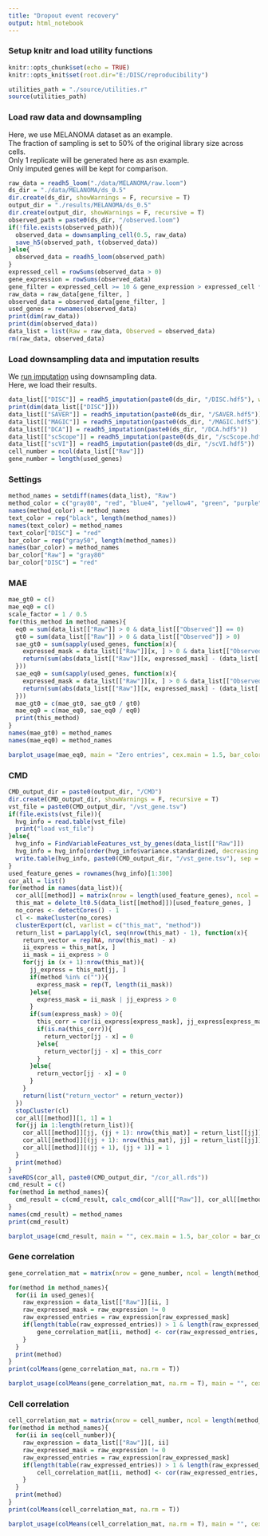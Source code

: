 ```yaml
---
title: "Dropout event recovery"
output: html_notebook
---
```

### Setup knitr and load utility functions
```r
knitr::opts_chunk$set(echo = TRUE)
knitr::opts_knit$set(root.dir="E:/DISC/reproducibility")
```
```r
utilities_path = "./source/utilities.r"
source(utilities_path)
```
### Load raw data and downsampling
Here, we use MELANOMA dataset as an example.</br>
The fraction of sampling is set to 50% of the original library size across cells.</br>
Only 1 replicate will be generated here as asn example.</br>
Only imputed genes will be kept for comparison.
```r
raw_data = readh5_loom("./data/MELANOMA/raw.loom")
ds_dir = "./data/MELANOMA/ds_0.5"
dir.create(ds_dir, showWarnings = F, recursive = T)
output_dir = "./results/MELANOMA/ds_0.5"
dir.create(output_dir, showWarnings = F, recursive = T)
observed_path = paste0(ds_dir, "/observed.loom")
if(!file.exists(observed_path)){
  observed_data = downsampling_cell(0.5, raw_data)
  save_h5(observed_path, t(observed_data))
}else{
  observed_data = readh5_loom(observed_path)
}
expressed_cell = rowSums(observed_data > 0)
gene_expression = rowSums(observed_data)
gene_filter = expressed_cell >= 10 & gene_expression > expressed_cell * 1
raw_data = raw_data[gene_filter, ]
observed_data = observed_data[gene_filter, ]
used_genes = rownames(observed_data)
print(dim(raw_data))
print(dim(observed_data))
data_list = list(Raw = raw_data, Observed = observed_data)
rm(raw_data, observed_data)
```
### Load downsampling data and imputation results
We <a href="https://github.com/iyhaoo/DISC/blob/master/reproducibility/tutorials/run_imputation.md">run imputation</a>  using downsampling data.</br>
Here, we load their results.
```r
data_list[["DISC"]] = readh5_imputation(paste0(ds_dir, "/DISC.hdf5"), with_outliers = T)[used_genes, ]
print(dim(data_list[["DISC"]]))
data_list[["SAVER"]] = readh5_imputation(paste0(ds_dir, "/SAVER.hdf5"))
data_list[["MAGIC"]] = readh5_imputation(paste0(ds_dir, "/MAGIC.hdf5"))
data_list[["DCA"]] = readh5_imputation(paste0(ds_dir, "/DCA.hdf5"))
data_list[["scScope"]] = readh5_imputation(paste0(ds_dir, "/scScope.hdf5"))
data_list[["scVI"]] = readh5_imputation(paste0(ds_dir, "/scVI.hdf5"))
cell_number = ncol(data_list[["Raw"]])
gene_number = length(used_genes)
```
### Settings
```r
method_names = setdiff(names(data_list), "Raw")
method_color = c("gray80", "red", "blue4", "yellow4", "green", "purple", "cyan")
names(method_color) = method_names
text_color = rep("black", length(method_names))
names(text_color) = method_names
text_color["DISC"] = "red"
bar_color = rep("gray50", length(method_names))
names(bar_color) = method_names
bar_color["Raw"] = "gray80"
bar_color["DISC"] = "red"
```
### MAE
```r
mae_gt0 = c()
mae_eq0 = c()
scale_factor = 1 / 0.5
for(this_method in method_names){
  eq0 = sum(data_list[["Raw"]] > 0 & data_list[["Observed"]] == 0)
  gt0 = sum(data_list[["Raw"]] > 0 & data_list[["Observed"]] > 0)
  sae_gt0 = sum(sapply(used_genes, function(x){
    expressed_mask = data_list[["Raw"]][x, ] > 0 & data_list[["Observed"]][x, ] > 0
    return(sum(abs(data_list[["Raw"]][x, expressed_mask] - (data_list[[this_method]][x, expressed_mask] * scale_factor))))
  }))
  sae_eq0 = sum(sapply(used_genes, function(x){
    expressed_mask = data_list[["Raw"]][x, ] > 0 & data_list[["Observed"]][x, ] == 0
    return(sum(abs(data_list[["Raw"]][x, expressed_mask] - (data_list[[this_method]][x, expressed_mask] * scale_factor))))
  }))
  mae_gt0 = c(mae_gt0, sae_gt0 / gt0)
  mae_eq0 = c(mae_eq0, sae_eq0 / eq0)
  print(this_method)
}
names(mae_gt0) = method_names
names(mae_eq0) = method_names
```

```r
barplot_usage(mae_eq0, main = "Zero entries", cex.main = 1.5, bar_color = bar_color, text_color = text_color, use_data_order = T, ylab = "Log (MAE + 1)", cex.lab = 1.5, font.main = 1)
```

### CMD
```r
CMD_output_dir = paste0(output_dir, "/CMD")
dir.create(CMD_output_dir, showWarnings = F, recursive = T)
vst_file = paste0(CMD_output_dir, "/vst_gene.tsv")
if(file.exists(vst_file)){
  hvg_info = read.table(vst_file)
  print("load vst_file")
}else{
  hvg_info = FindVariableFeatures_vst_by_genes(data_list[["Raw"]])
  hvg_info = hvg_info[order(hvg_info$variance.standardized, decreasing = T), ]
  write.table(hvg_info, paste0(CMD_output_dir, "/vst_gene.tsv"), sep = "\t", quote = F, row.names = T, col.names = T)
}
used_feature_genes = rownames(hvg_info)[1:300]
cor_all = list()
for(method in names(data_list)){
  cor_all[[method]] = matrix(nrow = length(used_feature_genes), ncol = length(used_feature_genes), dimnames = list(used_feature_genes, used_feature_genes))
  this_mat = delete_lt0.5(data_list[[method]])[used_feature_genes, ]
  no_cores <- detectCores() - 1
  cl <- makeCluster(no_cores)
  clusterExport(cl, varlist = c("this_mat", "method"))
  return_list = parLapply(cl, seq(nrow(this_mat) - 1), function(x){
    return_vector = rep(NA, nrow(this_mat) - x)
    ii_express = this_mat[x, ]
    ii_mask = ii_express > 0
    for(jj in (x + 1):nrow(this_mat)){
      jj_express = this_mat[jj, ]
      if(method %in% c("")){
        express_mask = rep(T, length(ii_mask))
      }else{
        express_mask = ii_mask | jj_express > 0
      }
      if(sum(express_mask) > 0){
        this_corr = cor(ii_express[express_mask], jj_express[express_mask], use = "pairwise.complete.obs")
        if(is.na(this_corr)){
          return_vector[jj - x] = 0
        }else{
          return_vector[jj - x] = this_corr
        }
      }else{
        return_vector[jj - x] = 0
      }
    }
    return(list("return_vector" = return_vector))
  })
  stopCluster(cl)
  cor_all[[method]][1, 1] = 1
  for(jj in 1:length(return_list)){
    cor_all[[method]][jj, (jj + 1): nrow(this_mat)] = return_list[[jj]][["return_vector"]]
    cor_all[[method]][(jj + 1): nrow(this_mat), jj] = return_list[[jj]][["return_vector"]]
    cor_all[[method]][(jj + 1), (jj + 1)] = 1
  }
  print(method)
}
saveRDS(cor_all, paste0(CMD_output_dir, "/cor_all.rds"))
cmd_result = c()
for(method in method_names){
  cmd_result = c(cmd_result, calc_cmd(cor_all[["Raw"]], cor_all[[method]]))
}
names(cmd_result) = method_names
print(cmd_result)
```
```r
barplot_usage(cmd_result, main = "", cex.main = 1.5, bar_color = bar_color, text_color = text_color, use_data_order = T, ylab = "CMD", cex.lab = 1.5, font.main = 1, ylim = c(-0.1, 1))
```


### Gene correlation
```r
gene_correlation_mat = matrix(nrow = gene_number, ncol = length(method_names), dimnames = list(used_genes, method_names))

for(method in method_names){
  for(ii in used_genes){
  	raw_expression = data_list[["Raw"]][ii, ]
  	raw_expressed_mask = raw_expression != 0
  	raw_expressed_entries = raw_expression[raw_expressed_mask]
  	if(length(table(raw_expressed_entries)) > 1 & length(raw_expressed_entries) >= (0.1 * cell_number)){
    	gene_correlation_mat[ii, method] <- cor(raw_expressed_entries, data_list[[method]][ii, raw_expressed_mask], method = "pearson")
  	}
  }
  print(method)
}
print(colMeans(gene_correlation_mat, na.rm = T))
```
```r
barplot_usage(colMeans(gene_correlation_mat, na.rm = T), main = "", cex.main = 1.5, bar_color = bar_color, text_color = text_color, use_data_order = T, decreasing = T, ylab = "Gene correlation with reference", cex.lab = 1.5, font.main = 1, ylim = c(-0.1, 1))
```
### Cell correlation
```r
cell_correlation_mat = matrix(nrow = cell_number, ncol = length(method_names), dimnames = list(c(), method_names))
for(method in method_names){
  for(ii in seq(cell_number)){
  	raw_expression = data_list[["Raw"]][, ii]
  	raw_expressed_mask = raw_expression != 0
  	raw_expressed_entries = raw_expression[raw_expressed_mask]
  	if(length(table(raw_expressed_entries)) > 1 & length(raw_expressed_entries) >= (0.1 * gene_number)){
    	cell_correlation_mat[ii, method] <- cor(raw_expressed_entries, data_list[[method]][raw_expressed_mask, ii], method = "pearson")
  	}
  }
  print(method)
}
print(colMeans(cell_correlation_mat, na.rm = T))
```
```r
barplot_usage(colMeans(cell_correlation_mat, na.rm = T), main = "", cex.main = 1.5, bar_color = bar_color, text_color = text_color, use_data_order = T, decreasing = T, ylab = "Cell correlation with reference", cex.lab = 1.5, font.main = 1, ylim = c(-0.1, 1))
```







